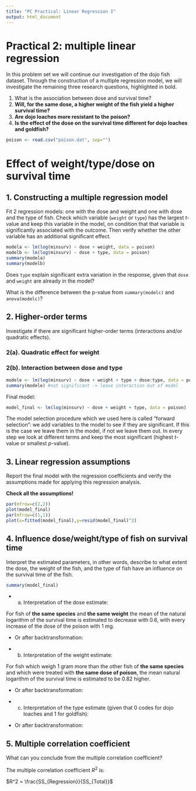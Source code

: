 ```yaml
---
title: "PC Practical: Linear Regression I"
output: html_document
---
```


# Practical 2: multiple linear regression

In this problem set we will continue our investigation of the dojo fish dataset. Through the construction of a multiple regression model, we will investigate the remaining three research questions, highlighted in bold.

1. What is the association between dose and survival time?
2. **Will, for the same dose, a higher weight of the fish yield a higher survival time?**
3. **Are dojo loaches more resistant to the poison?**
4. **Is the effect of the dose on the survival time different for dojo loaches and goldfish?**

```r
poison <- read.csv("poison.dat", sep="")
```

# Effect of weight/type/dose on survival time

## 1. Constructing a multiple regression model

Fit 2 regression models: one with the dose and weight and one with dose and the type of fish. Check which variable (`weight` or `type`) has the largest $t$-value and keep this variable in the model, on condition that that variable is significantly associated with the outcome. Then verify whether the other variable has an additional significant effect.

```r
modela <- lm(log(minsurv) ~ dose + weight, data = poison)
modelb <- lm(log(minsurv) ~ dose + type, data = poison)
summary(modela) 
summary(modelb) 
```

<!-- SOLUTION
Variable `weight` has the largest $t$-value. We keep `weight` in the model because it has a significant effect.
-->

Does `type` explain significant extra variation in the response, given that `dose` and `weight` are already in the model?

<!-- SOLUTION

```r
modelc <- lm(log(minsurv) ~ dose + weight + type, data = poison) 
summary(modelc)
anova(modelc)
```

Yes! The $p$-value of the ANOVA F-test has value $3 * 10^{-12}$. The effect of `type` on the survival time is highly significantly ($p < 0.001$) different from 0 at the 5\% significance level, given that `dose` and `weight` are already in the model. Or differently phrased: given that `dose` and `weight` are already in the model, the addition of the `species` effect contributes highly significantly to explaining the variation in survival time.

-->

What is the difference between the p-value from `summary(modelc)` and `anova(modelc)`?

<!-- SOLUTION

The p-values for "summary" need to be interpreted as follows: does the corresponding predictor variable explain a significant part of the variation in the response variable, given that all other predictors are already included in the model? Or else: given the model structure, is the effect of the predictor variable on the mean of the response variable significantly different from zero?

The p-values from "anova" are interpreted as: does the corresponding predictor variable explain a significant part of the response variable given that the predictor variables that are above it are already in the model? Or else: given that the predictors above this one are already included in the model, is the effect of this predictor variable on the mean of the response variable significantly different from zero?

Remark that the $p$-value for `type` is the same in both cases (using "summary" and "anova"), while this is not the case for `dose` and `weight`. This is because the p-value for `type` in both cases is conditional on the presence of both the `dose` and `type`-effect in the model.

In summary:

- the $p$-value for `dose` is conditional on the presence of the intercept, the `weight`-effect and the `type`-effect in the model. 
- the $p$-value for weight is conditional on the presence of the intercept, the `dose`-effect and the `type`-effect in the model. 
- the $p$-value for type is conditional on the presence of the intercept, the `dose`-effect and the `weight`-effect in the model. 

For anova:

- the $p$-value for `dose` is conditional on the presence of the intercept in the model. 
- the $p$-value for `weight` is conditional on the presence of the intercept,
and the `dose` effect in the model. 
- the $p$-value for `type` is conditional on the
presence of the intercept, the `dose` effect and the `weight` effect in the
model.

-->


## 2. Higher-order terms

Investigate if there are significant higher-order terms (interactions and/or quadratic effects). 

### 2(a). Quadratic effect for weight

<!-- SOLUTION
```r
modeld <- lm(log(minsurv) ~ dose + weight + I(weight^2) + type, data = poison)
modele <- lm(log(minsurv) ~ dose + I(dose^2) + weight + type, data = poison)
summary(modeld)
summary(modele)
```

No, there is no significant effect of the square of the weight on the survival time (at the 5\% significance level), given that the dose, weight and type are already in the model (p = 0.28). Adding `sqrweight` does not significantly contribute in explaining the variance in the survival time. We leave the quadratic term for weight out of the model.
-->

### 2(b). Interaction between dose and type

```r
modele <- lm(log(minsurv) ~ dose + weight + type + dose:type, data = poison)
summary(modele) #not significant -> leave interaction out of model
```

<!-- SOLUTION
No, there is no significant effect of the interaction between dose and species on the survival time (at the 5\% significance level), given that dose and type are already in the model (p = 0.74). The addition of the interaction-effect between dose and type doesn't contribute significantly to explaining the variation in the survival time. We leave the interaction term between dose and type out of the model.
-->

Final model:

```r
model_final <- lm(log(minsurv) ~ dose + weight + type, data = poison)
```

The model selection procedure which we used here is called "forward selection":
we add variables to the model to see if they are significant. If this is the case we leave them in the model, if not we leave them out. In every step we look at different terms and keep the most significant (highest $t$-value or smallest $p$-value).

## 3. Linear regression assumptions

Report the final model with the regression coefficients and verify the assumptions made for applying this regression analysis.

**Check all the assumptions!**

```r
par(mfrow=c(2,2))
plot(model_final)
par(mfrow=c(1,1))
plot(x=fitted(model_final),y=resid(model_final)^2)
```

<!-- SOLUTION

1. Independent data

The same as before. The researchers tested 96 fish by placing each fish in a
barrel with 2 liters of water and a certain dose of the poison. If you assume
that the randomization has been executed correctly, you can assume independence
because in a good randomisation observations are chosen independent from each
other.

2. Linearity between response and predictor (implicates that residuals are
   distributed around zero)
   
To check the linearity assumption, we plot the values of the residuals in
function of the fitted values. There seems to be a weak quadratic relationship
between fitted values and residuals.

3. Normally distributed residuals

For this we check the QQ-plot. The residuals seem to be normally distributed
(the percentiles of the residuals correspond well with the percentiles you
expect based on the normal distribution).

4. Homoscedasticity

For this we check the graph which plots the fitted values in function of the
square root of the absolute values of the standardized residuals. If the data
are homoscedastic, then the mean of the absolute value of standardized
residuals will always be around the same value, independent of the fitted
value. A smoother through the point cloud will be almost horizontal and not
show any clear trend. Here we see the smoother is indeed almost horizontal.
Only at the higher end of the range, the smoother decreases. Probably this
only due to one data point at the higher end, so the homoscedasticity
assumption seems to be fulfilled. 

**Conclusion:** Possibly the linearity assumption is violated. Possibly, a
higher order effect is at play which is not yet included in the model. If the
model would be used to predict new observations, it is possible that values at
the ends of the range would be underestimated, and values at the centre of the
range would be overestimated. 

-->

## 4. Influence dose/weight/type of fish on survival time

Interpret the estimated parameters, in other words, describe to what extent the dose, the weight of the fish, and the type of fish have an influence on the survival time of the fish.

```r
summary(model_final)
```

 - a. Interpretation of the dose estimate:

For fish of **the same species** and **the same weight** the mean of the
natural logarithm of the survival time is estimated to decrease with 0.6, with
every increase of the dose of the poison with 1 mg.

 - Or after backtransformation:

<!-- SOLUTION
For fish of **the same species** and with **the same weight**, the geometric
mean of the survival time (in minutes) is estimated to decrease with **a
factor** $e^{-0.60435} = 0.55$, with every increase of the dose of the poison with 1 mg. 
-->

 - b. Interpretation of the weight estimate:

For fish which weigh 1 gram more than the other fish of **the same species** and
which were treated with **the same dose of poison**, the mean natural logarithm
of the survival time is estimated to be 0.82 higher.

 - Or after backtransformation:

<!-- SOLUTION
For fish which weigh 1 gram more than other fish of the **the same species**
and which were treated with the **the same dose of poison**, the geometric mean
of the survival time (in minutes) is estimated to be **a factor**
$e^{0.82498} = 2.28$ higher.
-->

 - c. Interpretation of the type estimate (given that 0 codes for dojo loaches
   and 1 for goldfish):

<!-- SOLUTION
When fish of **the same weight** are treated with **the same dose of poison**,
the mean natural logarithm of the survival time is estimated to be 0.51 higher
for goldfish compared with dojo loaches.
-->

 - Or after backtransformation:

<!-- SOLUTION
When fish of **the same weight** are treated with **the same dose of poison**,
the geometric mean of the survival time (in minutes) is estimated to be **a
factor** $e^{0.51248} = 1.69$ higher for gold fish compared with dojo loaches. 
-->

## 5. Multiple correlation coefficient

What can you conclude from the multiple correlation coefficient?

The multiple correlation coefficient $R^2$ is:

$R^2 = \frac{SS_{Regression}}{SS_{Total}}$

<!-- SOLUTION
In the final model the multiple correlation coefficient is equal to 0.73. This
means that 73\% of the variation in the data is explained by the association
with the independent variables dose, weight and type.
-->